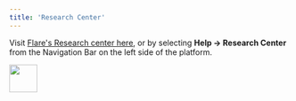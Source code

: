 ```yaml
---
title: 'Research Center'
---
```


Visit [Flare's Research center here](https://research.flare.io/), or by selecting **Help -> Research Center** from the Navigation Bar on the left side of the platform.


<img height="50" noZoom src="/research-center/visit-help-center.webp" />

